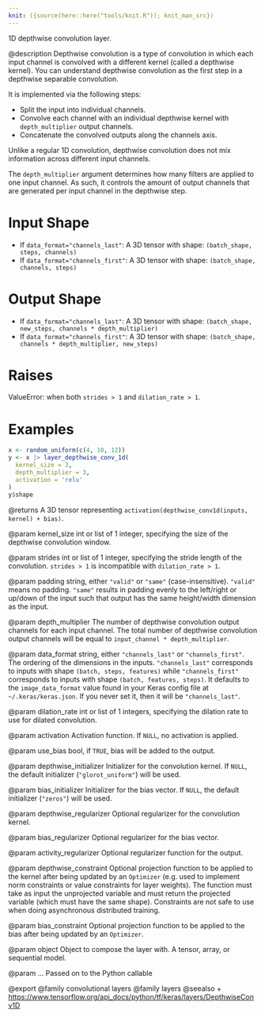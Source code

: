 ```yaml
---
knit: ({source(here::here("tools/knit.R")); knit_man_src})
---
```

1D depthwise convolution layer.

@description
Depthwise convolution is a type of convolution in which each input channel
is convolved with a different kernel (called a depthwise kernel). You can
understand depthwise convolution as the first step in a depthwise separable
convolution.

It is implemented via the following steps:

- Split the input into individual channels.
- Convolve each channel with an individual depthwise kernel with
  `depth_multiplier` output channels.
- Concatenate the convolved outputs along the channels axis.

Unlike a regular 1D convolution, depthwise convolution does not mix
information across different input channels.

The `depth_multiplier` argument determines how many filters are applied to
one input channel. As such, it controls the amount of output channels that
are generated per input channel in the depthwise step.

# Input Shape
- If `data_format="channels_last"`:
    A 3D tensor with shape: `(batch_shape, steps, channels)`
- If `data_format="channels_first"`:
    A 3D tensor with shape: `(batch_shape, channels, steps)`

# Output Shape
- If `data_format="channels_last"`:
    A 3D tensor with shape:
    `(batch_shape, new_steps, channels * depth_multiplier)`
- If `data_format="channels_first"`:
    A 3D tensor with shape:
    `(batch_shape, channels * depth_multiplier, new_steps)`

# Raises
ValueError: when both `strides > 1` and `dilation_rate > 1`.

# Examples
```r
x <- random_uniform(c(4, 10, 12))
y <- x |> layer_depthwise_conv_1d(
  kernel_size = 3,
  depth_multiplier = 3,
  activation = 'relu'
)
y$shape
```

@returns
A 3D tensor representing
`activation(depthwise_conv1d(inputs, kernel) + bias)`.

@param kernel_size
int or list of 1 integer, specifying the size of the
depthwise convolution window.

@param strides
int or list of 1 integer, specifying the stride length
of the convolution. `strides > 1` is incompatible with
`dilation_rate > 1`.

@param padding
string, either `"valid"` or `"same"` (case-insensitive).
`"valid"` means no padding. `"same"` results in padding evenly to
the left/right or up/down of the input such that output has the same
height/width dimension as the input.

@param depth_multiplier
The number of depthwise convolution output channels
for each input channel. The total number of depthwise convolution
output channels will be equal to `input_channel * depth_multiplier`.

@param data_format
string, either `"channels_last"` or `"channels_first"`.
The ordering of the dimensions in the inputs. `"channels_last"`
corresponds to inputs with shape `(batch, steps, features)`
while `"channels_first"` corresponds to inputs with shape
`(batch, features, steps)`. It defaults to the `image_data_format`
value found in your Keras config file at `~/.keras/keras.json`.
If you never set it, then it will be `"channels_last"`.

@param dilation_rate
int or list of 1 integers, specifying the dilation
rate to use for dilated convolution.

@param activation
Activation function. If `NULL`, no activation is applied.

@param use_bias
bool, if `TRUE`, bias will be added to the output.

@param depthwise_initializer
Initializer for the convolution kernel.
If `NULL`, the default initializer (`"glorot_uniform"`)
will be used.

@param bias_initializer
Initializer for the bias vector. If `NULL`, the
default initializer (`"zeros"`) will be used.

@param depthwise_regularizer
Optional regularizer for the convolution kernel.

@param bias_regularizer
Optional regularizer for the bias vector.

@param activity_regularizer
Optional regularizer function for the output.

@param depthwise_constraint
Optional projection function to be applied to the
kernel after being updated by an `Optimizer` (e.g. used to implement
norm constraints or value constraints for layer weights). The
function must take as input the unprojected variable and must return
the projected variable (which must have the same shape). Constraints
are not safe to use when doing asynchronous distributed training.

@param bias_constraint
Optional projection function to be applied to the
bias after being updated by an `Optimizer`.

@param object
Object to compose the layer with. A tensor, array, or sequential model.

@param ...
Passed on to the Python callable

@export
@family convolutional layers
@family layers
@seealso
+ <https://www.tensorflow.org/api_docs/python/tf/keras/layers/DepthwiseConv1D>
